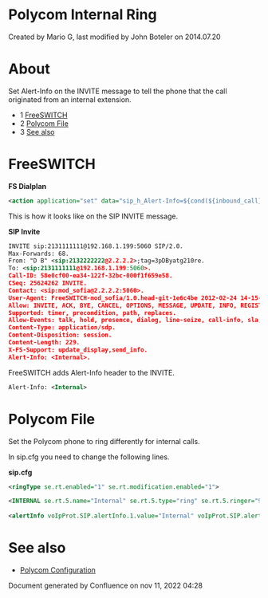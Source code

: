 
# Polycom Internal Ring 

 Created by  Mario G, last modified by  John Boteler on 2014.07.20

# About

Set Alert-Info on the INVITE message to tell the phone that the call originated from an internal extension.

* 1 [FreeSWITCH](#freeswitch)
* 2 [Polycom File](#polycom-file--)
* 3 [See also](#polycom-file--)

  
# FreeSWITCH

**FS Dialplan**

```xml
<action application="set" data="sip_h_Alert-Info=${cond(${inbound_call} == true ? :Internal)}"/>
```

This is how it looks like on the SIP INVITE message.

**SIP Invite**

```xml
INVITE sip:2131111111@192.168.1.199:5060 SIP/2.0.
Max-Forwards: 68.
From: "D B" <sip:2132222222@2.2.2.2>;tag=3pDByatg210re.
To: <sip:2131111111@192.168.1.199:5060>.
Call-ID: 58e0cf00-ea34-122f-32bc-000f1f659e58.
CSeq: 25624262 INVITE.
Contact: <sip:mod_sofia@2.2.2.2:5060>.
User-Agent: FreeSWITCH-mod_sofia/1.0.head-git-1e6c4be 2012-02-24 14-15-32 -0600.
Allow: INVITE, ACK, BYE, CANCEL, OPTIONS, MESSAGE, UPDATE, INFO, REGISTER, REFER, NOTIFY, PUBLISH, SUBSCRIBE.
Supported: timer, precondition, path, replaces.
Allow-Events: talk, hold, presence, dialog, line-seize, call-info, sla, include-session-description, presence.winfo, message-summary, refer.
Content-Type: application/sdp.
Content-Disposition: session.
Content-Length: 229.
X-FS-Support: update_display,send_info.
Alert-Info: <Internal>.
```

FreeSWITCH adds Alert-Info header to the INVITE.

```xml
Alert-Info: <Internal>
```

# Polycom File  

Set the Polycom phone to ring differently for internal calls.

In sip.cfg you need to change the following lines.

**sip.cfg**

```xml
<ringType se.rt.enabled="1" se.rt.modification.enabled="1">

<INTERNAL se.rt.5.name="Internal" se.rt.5.type="ring" se.rt.5.ringer="9" se.rt.5.callWait="6" se.rt.5.mod="1"/>
 
<alertInfo voIpProt.SIP.alertInfo.1.value="Internal" voIpProt.SIP.alertInfo.1.class="5">
```

# See also

* [Polycom Configuration](./Polycom-Configuration_1967052.mdx#fonts)

Document generated by Confluence on nov 11, 2022 04:28

